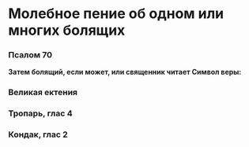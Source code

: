
# Молебное пение об одном или многих болящих

<MdxLoader src="Shared/Vosglas" />

<MdxLoader src="Shared/ParaklitChit" />

<MdxLoader src="Shared/ObichnoeNachalo" />

### Псалом 70

<MdxLoader src="Shared/Psalm70" />

**Затем болящий, если может, или священник читает Символ веры:**

<MdxLoader src="Shared/SimvolVery" />

### Великая ектения

<MdxLoader src="MolebenBoliaschih/VelikayaEkteniya" />

### Тропарь, глас 4

<MdxLoader src="MolebenBoliaschih/Trop" />

### Кондак, глас 2

<MdxLoader src="MolebenBoliaschih/Kond" />
